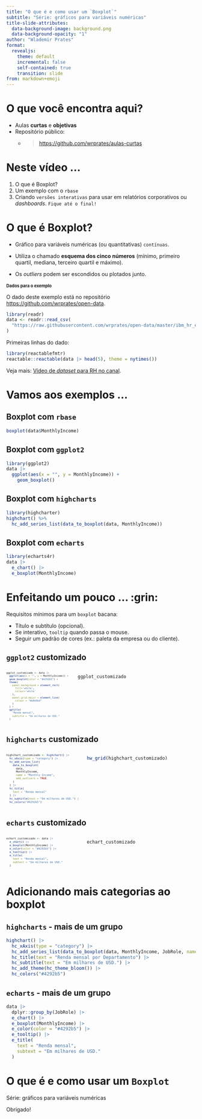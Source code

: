 ```yaml
---
title: "O que é e como usar um `Boxplot`"
subtitle: "Série: gráficos para variáveis numéricas"
title-slide-attributes:
  data-background-image: background.png
  data-background-opacity: "1"
author: "Wlademir Prates"
format:
  revealjs: 
    theme: default
    incremental: false
    self-contained: true
    transition: slide
from: markdown+emoji
---
```


# O que você encontra aqui? {background-color="#25325f"}

-   Aulas **curtas** e **objetivas**
-   Repositório público:
    -   <blockquote><https://github.com/wrprates/aulas-curtas></blockquote>

# Neste vídeo ...

1. O que é Boxplot?
2. Um exemplo com o `rbase`
3. Criando `versões interativas` para usar em relatórios corporativos ou *dashboards*. `Fique até o final!`

# O que é Boxplot? {background-color="#25325f"} 

- Gráfico para variáveis numéricas (ou quantitativas) `contínuas`.

- Utiliza o chamado **esquema dos cinco números** (mínimo, primeiro quartil, mediana, terceiro quartil e máximo).

- Os *outliers* podem ser escondidos ou plotados junto.

## Dados para o exemplo {style="font-size: 0.80em;"}

O dado deste exemplo está no repositório <https://github.com/wrprates/open-data>.

```r
library(readr)
data <- readr::read_csv(
  "https://raw.githubusercontent.com/wrprates/open-data/master/ibm_hr_emplyee_attrition.csv"
)
```

Primeiras linhas do dado:

```r
library(reactablefmtr)
reactable::reactable(data |> head(5), theme = nytimes())
```


Veja mais: [Vídeo de *dataset* para RH no canal](https://www.youtube.com/watch?v=8X_qcle6A48).

# Vamos aos exemplos ...

## Boxplot com `rbase`

```r
boxplot(data$MonthlyIncome)
```

## Boxplot com `ggplot2`

```r
library(ggplot2)
data |>
  ggplot(aes(x = "", y = MonthlyIncome)) + 
    geom_boxplot()
```


## Boxplot com `highcharts`

```r
library(highcharter)
highchart() %>%
  hc_add_series_list(data_to_boxplot(data, MonthlyIncome))
```

## Boxplot com `echarts`

```r
library(echarts4r)
data |>
  e_chart() |>
  e_boxplot(MonthlyIncome)
```

# Enfeitando um pouco ... :grin: {background-color="#25325f"}

Requisitos mínimos para um `boxplot` bacana:

- Título e subtítulo (opcional).
- Se interativo, `tooltip` quando passa o mouse.
- Seguir um padrão de cores (ex.: paleta da empresa ou do cliente).

## `ggplot2` customizado

:::: {.columns}

::: {.column width="35%"}

<div style="font-size: 0.55em;">
```r
ggplot_customizado <- data |>
  ggplot(aes(x = "", y = MonthlyIncome)) + 
  geom_boxplot(color = "#4292b5") +
  theme(
    panel.background = element_rect(
      fill='white',
      colour='white'
    ),
    panel.grid.major = element_line(
      colour = "#e8e9ed"
    )
  ) +
  ggtitle(
    "Renda mensal",
    subtitle = "Em milhares de USD."
  )
```
</div>

:::

::: {.column width="65%"}
```r
ggplot_customizado
```
:::

::::

## `highcharts` customizado

:::: {.columns}

::: {.column width="40%"}

<div style="font-size: 0.60em;">
```r
highchart_customizado <- highchart() |>
  hc_xAxis(type = "category") |>
  hc_add_series_list(
    data_to_boxplot(
      data,
      MonthlyIncome,
      name = "Monthly Income",
      add_outliers = TRUE
    )
  ) |>
  hc_title(
    text = "Renda mensal"
  ) |>
  hc_subtitle(text = "Em milhares de USD.") |>
  hc_colors("#4292b5")
```
</div>

:::

::: {.column width="60%"}
```r
hw_grid(highchart_customizado)
```
:::

::::

## `echarts` customizado

:::: {.columns}

::: {.column width="40%"}

<div style="font-size: 0.60em;">
```r
echart_customizado <- data |>
  e_chart() |>
  e_boxplot(MonthlyIncome) |>
  e_color(color = "#4292b5") |>
  e_tooltip() |>
  e_title(
    text = "Renda mensal",
    subtext = "Em milhares de USD."
  )
```
</div>

:::

::: {.column width="60%"}
```r
echart_customizado
```
:::

::::

# Adicionando mais categorias ao boxplot

## `highcharts` - mais de um grupo

```r
highchart() |>
  hc_xAxis(type = "category") |>
  hc_add_series_list(data_to_boxplot(data, MonthlyIncome, JobRole, name = "Monthly Income")) |>
  hc_title(text = "Renda mensal por Departamento") |>
  hc_subtitle(text = "Em milhares de USD.") |>
  hc_add_theme(hc_theme_bloom()) |>
  hc_colors("#4292b5")
```

## `echarts` - mais de um grupo
```r
data |>
  dplyr::group_by(JobRole) |>
  e_chart() |>
  e_boxplot(MonthlyIncome) |>
  e_color(color = "#4292b5") |>
  e_tooltip() |>
  e_title(
    text = "Renda mensal",
    subtext = "Em milhares de USD."
  )
```

# O que é e como usar um `Boxplot` {background-color="#25325f"}

Série: gráficos para variáveis numéricas

Obrigado!
